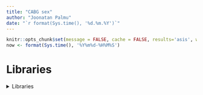 ```yaml
---
title: "CABG sex"
author: "Joonatan Palmu"
date: "`r format(Sys.time(), '%d.%m.%Y')`"
---
```


```r
knitr::opts_chunk$set(message = FALSE, cache = FALSE, results='asis', warning=FALSE)
now <- format(Sys.time(), '%Y%m%d-%H%M%S')
```

# Libraries

<details>
  <summary>Libraries</summary>

```r
library(packrat)
library(magrittr)
library(tibble)
library(readr)
library(dplyr)
library(knitr)
library(purrr)
library(tidyr)
```

# Import data

```r
dset.interaction <- read_csv("interaction/results_CABG_20210512.out") 
dset.males <- read_csv("subsample/results_CABG_20210519_nofemales=1_nomales=0.out")
dset.females <- read_csv("subsample/results_CABG_20210519_nofemales=0_nomales=1.out")
```

# List data

```r
dset <- list(interaction = dset.interaction %>%
                 filter(is.na(lag_hr)) %>%
                 select(prior, outcome, sexprior_pval),
             females = dset.females %>%
                 mutate(female_prior_hr_ci = sprintf("%.1f (%.1f-%.1f)",
                                                     prior_hr,
                                                     prior_ci_lower,
                                                     prior_ci_upper)) %>%
                 select(prior,
                        outcome,
                        female_nevents = nevents,
                        female_nindivs_prior_outcome = nindivs_prior_outcome,
                        female_prior_hr = prior_hr,
                        female_prior_hr_ci,
                        female_prior_pval = prior_pval),
             males = dset.males %>%
                 mutate(male_prior_hr_ci = sprintf("%.1f (%.1f-%.1f)",
                                                   prior_hr,
                                                   prior_ci_lower,
                                                   prior_ci_upper)) %>%
                 select(prior,
                        outcome,
                        male_nevents = nevents,
                        male_nindivs_prior_outcome = nindivs_prior_outcome,
                        male_prior_hr = prior_hr,
                        male_prior_hr_ci,
                        male_prior_pval = prior_pval))
```

# Characteristics

```r
dset.males %>% select(prior, outcome, nobservations, nevents, nindivs_prior_outcome)
```

```r
dset.females %>% filter(outcome != "I9_CABG") %>% select(prior, outcome, nobservations, nevents, nindivs_prior_outcome)
```


# Results

- erikseen CABG prior ja CABG outcome (eli 2 taulukkoa).
- sarakkeet 1) nais-HR+p-arvo; 2) mies-hr+p-arvo ja 3) interaktio-p-arvo. 

## Prior CABG

```r
dset %>%
    map(~filter(., prior == "I9_CABG")) %>%
    map(~select(., -prior)) %>%
    reduce(left_join, by = "outcome") %>%
    arrange(sexprior_pval) %>%
    filter(sexprior_pval < 0.05/1384,
           female_prior_hr > 2*male_prior_hr | male_prior_hr > 2*female_prior_hr) %>%
    mutate_at(vars(ends_with("pval")), ~sprintf("%.1E", .x)) %>%
    mutate(female_nevents = sprintf("%s/%s", female_nindivs_prior_outcome, female_nevents),
           male_nevents = sprintf("%s/%s", male_nindivs_prior_outcome, male_nevents)) %>%
    select(outcome, sexprior_pval,
           female_nevents, female_prior_hr_ci, female_prior_pval,
           male_nevents, male_prior_hr_ci, male_prior_pval) %>%
    write_tsv(file = "cabg_sex_priorCABG.tsv")
```

# Outcome CABG

```r
dset.nevents <- dset %>%
    map(~filter(., prior == "I9_CABG")) %>%
    map(~select(., -prior)) %>%
    reduce(left_join, by = "outcome") %>%
    select(prior = outcome, female_nevents, male_nevents)

dset %>%
    map(~filter(., outcome == "I9_CABG")) %>%
    map(~select(., -outcome)) %>%
    reduce(left_join, by = "prior") %>%
    select(-female_nevents, -male_nevents) %>%
    left_join(., dset.nevents, by = "prior") %>%
    arrange(sexprior_pval) %>%
    filter(sexprior_pval < 0.05/1384,
           female_prior_hr > 2*male_prior_hr | male_prior_hr > 2*female_prior_hr) %>%
    mutate_at(vars(ends_with("pval")), ~sprintf("%.1E", .x)) %>%
    mutate(female_nevents = sprintf("%s/%s", female_nindivs_prior_outcome, female_nevents),
           male_nevents = sprintf("%s/%s", male_nindivs_prior_outcome, male_nevents)) %>%
    select(-(ends_with("_nindivs_prior_outcome"))) %>%
    select(prior, sexprior_pval,
           female_nevents, female_prior_hr_ci, female_prior_pval,
           male_nevents, male_prior_hr_ci, male_prior_pval) %>%
    write_tsv(file = "cabg_sex_outcomeCABG.tsv")
```

